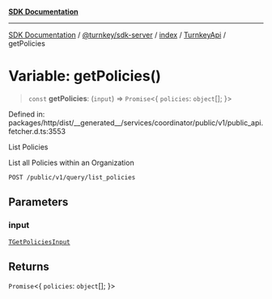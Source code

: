 [**SDK Documentation**](../../../../../../README.mdx)

***

[SDK Documentation](../../../../../../packages.mdx) / [@turnkey/sdk-server](../../../../README.mdx) / [index](../../../README.mdx) / [TurnkeyApi](../README.mdx) / getPolicies

# Variable: getPolicies()

> `const` **getPolicies**: (`input`) => `Promise`\<\{ `policies`: `object`[]; \}\>

Defined in: packages/http/dist/\_\_generated\_\_/services/coordinator/public/v1/public\_api.fetcher.d.ts:3553

List Policies

List all Policies within an Organization

`POST /public/v1/query/list_policies`

## Parameters

### input

[`TGetPoliciesInput`](../type-aliases/TGetPoliciesInput.mdx)

## Returns

`Promise`\<\{ `policies`: `object`[]; \}\>
